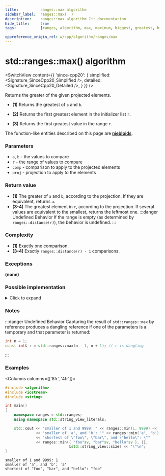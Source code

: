 ```yaml
---
title:			ranges::max algorithm
sidebar_label:	ranges::max(  )
description:	ranges::max algorithm C++ documentation
hide_title:		true
tags:			[ranges, algorithm, max, maximum, biggest, greatest, bigger, greater]

cppreference_origin_rel: w/cpp/algorithm/ranges/max
---
```



<!----------------- Codes ---------------------->


# std::ranges::max() algorithm

<SwitchView content={{
	'since-cpp20': {
		simplified:	<Signature_SinceCpp20_Simplified />,
		detailed:	<Signature_SinceCpp20_Detailed />,
	}
}} />

Returns the greater of the given projected elements.

 - **(1)** Returns the greatest of `a` and `b`.

 - **(2)** Returns the first greatest element in the initializer list `r`.

 - **(3)** Returns the first greatest value in the range `r`.

The function-like entities described on this page are [**niebloids**](#).

### Parameters

- `a`, `b` - the values to compare
- `r` - the range of values to compare
- `comp` - comparison to apply to the projected elements
- `proj` - projection to apply to the elements

### Return value

- **(1)** The greater of `a` and `b`, according to the projection. If they are equivalent, returns `a`.
- **(3-4)** The greatest element in `r`, according to the projection.
			If several values are equivalent to the smallest, returns the leftmost one.
:::danger Undefined Behavior
If the range is empty (as determined by `ranges::distance(r)`), the behavior is undefined.
:::

### Complexity

- **(1)** Exactly one comparison.
- **(3-4)** Exactly `ranges::distance(r) - 1` comparisons.

### Exceptions

**(none)**

### Possible implementation

<details>
<summary>Click to expand</summary>

```cpp
struct max_fn
{
    template<class T, class Proj = std::identity,
             std::indirect_strict_weak_order<
                 std::projected<const T*, Proj>> Comp = ranges::less>
    constexpr
    const T& operator()(const T& a, const T& b, Comp comp = {}, Proj proj = {}) const
    {
        return std::invoke(comp, std::invoke(proj, a), std::invoke(proj, b)) ? b : a;
    }

    template<std::copyable T, class Proj = std::identity,
             std::indirect_strict_weak_order<
                 std::projected<const T*, Proj>> Comp = ranges::less>
    constexpr
    const T operator()(std::initializer_list<T> r, Comp comp = {}, Proj proj = {}) const
    {
        return *ranges::max_element(r, std::ref(comp), std::ref(proj));
    }

    template<ranges::input_range R, class Proj = std::identity,
             std::indirect_strict_weak_order<
                  std::projected<ranges::iterator_t<R>, Proj>> Comp = ranges::less>
    requires std::indirectly_copyable_storable<ranges::iterator_t<R>,
                                               ranges::range_value_t<R>*>
    constexpr
    ranges::range_value_t<R> operator()(R&& r, Comp comp = {}, Proj proj = {}) const
    {
        using V = ranges::range_value_t<R>;
        if constexpr (ranges::forward_range<R>)
            return
                static_cast<V>(*ranges::max_element(r, std::ref(comp), std::ref(proj)));
        else
        {
            auto i = ranges::begin(r);
            auto s = ranges::end(r);
            V m(*i);
            while (++i != s)
                if (std::invoke(comp, std::invoke(proj, m), std::invoke(proj, *i)))
                    m = *i;
            return m;
        }
    }
};

inline constexpr max_fn max;
```

</details>

### Notes

:::danger Undefined Behavior
Capturing the result of `std::ranges::max` by reference produces a dangling reference if one of the parameters is a temporary and that parameter is returned:
```cpp
int n = 1;
const int& r = std::ranges::max(n - 1, n + 1); // r is dangling
```
:::

### Examples

<Columns columns={['8fr', '4fr']}>
<div>

```cpp title='Main.cpp' showLineNumbers
#include <algorithm>
#include <iostream>
#include <string>

int main()
{
    namespace ranges = std::ranges;
    using namespace std::string_view_literals;

    std::cout << "smaller of 1 and 9999: " << ranges::min(1, 9999) << '\n'
              << "smaller of 'a', and 'b': '" << ranges::min('a', 'b') << "'\n"
              << "shortest of \"foo\", \"bar\", and \"hello\": \""
              << ranges::min({ "foo"sv, "bar"sv, "hello"sv }, {},
                             &std::string_view::size) << "\"\n";
}
```

</div>
<div>

```plaintext title="Output"
smaller of 1 and 9999: 1
smaller of 'a', and 'b': 'a'
shortest of "foo", "bar", and "hello": "foo"
```

</div>
</Columns>
